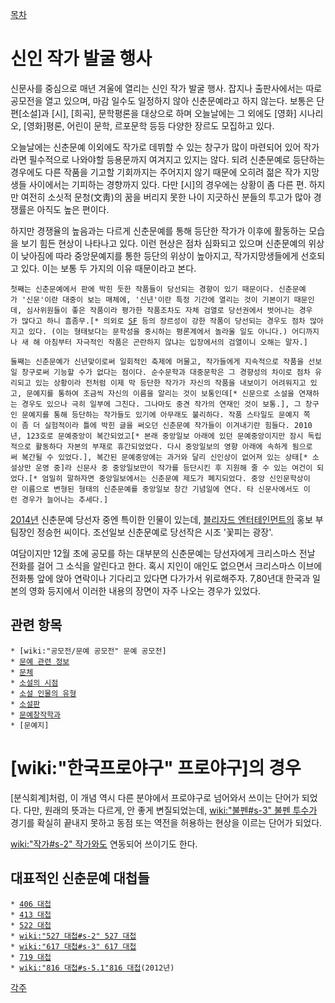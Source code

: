 [[목차]]

= 신인 작가 발굴 행사 =
신문사를 중심으로 매년 겨울에 열리는 신인 작가 발굴 행사. 잡지나 출판사에서는 따로 공모전을 열고 있으며, 마감 일수도 일정하지 않아 신춘문예라고 하지 않는다. 보통은 단편[소설]과 [시], [희곡], 문학평론을 대상으로 하며 오늘날에는 그 외에도 [영화] 시나리오, [영화]평론, 어린이 문학, 르포문학 등등 다양한 장르도 모집하고 있다. 

오늘날에는 신춘문예 이외에도 작가로 데뷔할 수 있는 창구가 많이 마련되어 있어 작가라면 필수적으로 나와야할 등용문까지 여겨지고 있지는 않다. 되려 신춘문예로 등단하는 경우에도 다른 작품을 기고할 기회까지는 주어지지 않기 때문에 오히려 젊은 작가 지망생들 사이에서는 기피하는 경향까지 있다. 다만 [시]의 경우에는 상황이 좀 다른 편. 하지만 여전히 소싯적 문청(文靑)의 꿈을 버리지 못한 나이 지긋하신 분들의 투고가 많아 경쟁률은 아직도 높은 편이다. 

하지만 경쟁율의 높음과는 다르게 신춘문예를 통해 등단한 작가가 이후에 활동하는 모습을 보기 힘든 현상이 나타나고 있다. 이런 현상은 점차 심화되고 있으며 신춘문예의 위상이 낮아짐에 따라 중앙문예지를 통한 등단의 위상이 높아지고, 작가지망생들에게 선호되고 있다. 이는 보통 두 가지의 이유 때문이라고 본다.

 첫째는 신춘문예에서 판에 박힌 듯한 작품들이 당선되는 경향이 있기 때문이다. 신춘문예가 '신문'이란 대중이 보는 매체에, '신년'이란 특정 기간에 열리는 것이 기본이기 때문인데, 심사위원들이 좋은 작품이라 평가한 작품조차도 자체 검열로 당선권에서 벗어나는 경우가 많다고 하니 흠좀무.[* 의외로 [[SF]] 등의 장르성이 강한 작품이 당선되는 경우도 점차 많아지고 있다. (이는 형태보다는 문학성을 중시하는 평론계에서 놀라울 일도 아니다.) 어디까지나 새 해 아침부터 자극적인 작품은 곤란하지 않냐는 입장에서의 검열이니 오해는 말자.]

 둘째는 신춘문예가 신년맞이로써 일회적인 축제에 머물고, 작가들에게 지속적으로 작품을 선보일 창구로써 기능할 수가 없다는 점이다. 순수문학과 대중문학은 그 경향성의 차이로 점차 유리되고 있는 상황이라 전처럼 이제 막 등단한 작가가 자신의 작품을 내보이기 어려워지고 있고, 문예지를 통하여 조금씩 자신의 이름을 알리는 것이 보통인데[* 신문으로 소설을 연재하는 경우도 있으나 극히 일부에 그친다. 그나마도 중견 작가의 연재인 것이 보통.], 그 창구인 문예지를 통해 등단하는 작가들도 있기에 아무래도 불리하다. 작품 스타일도 문예지 쪽이 좀 더 실험적이라 틀에 박힌 글을 써오던 신춘문예 작가들이 이겨내기란 힘들다. 2010년, 123호로 문예중앙이 복간되었고[* 본래 중앙일보 아래에 있던 문예중앙이지만 잠시 독립적으로 활동하다 자본의 부재로 휴간되었었다. 다시 중앙일보의 영향 아래에 속하게 됨으로써 복간될 수 있었다.], 복간된 문예중앙에는 과거와 달리 신인상이 없어져 있는 상태[* 소설상만 운영 중]라 신문사 중 중앙일보만이 작가를 등단시킨 후 지원해 줄 수 있는 여건이 되었다.[* 엄밀히 말하자면 중앙일보에서는 신춘문예 제도가 폐지되었다. 중앙 신인문학상이란 이름으로 변형된 형태의 신춘문예를 중앙일보 창간 기념일에 연다. 타 신문사에서도 이런 경우가 늘어나는 추세다.]

[[2014년]] 신춘문예 당선자 중엔 특이한 인물이 있는데, [[블리자드 엔터테인먼트]]의 홍보 부팀장인 정승헌 씨이다. 조선일보 신춘문예로 당선작은 시조 '꽃피는 광장'. 

여담이지만 12월 초에 공모를 하는 대부분의 신춘문예는 당선자에게 크리스마스 전날 전화를 걸어 그 소식을 알린다고 한다. 혹시 지인이 애인도 없으면서 크리스마스 이브에 전화통 앞에 앉아 연락이나 기다리고 있다면 다가가서 위로해주자. 7,80년대 한국과 일본의 영화 등지에서 이러한 내용의 장면이 자주 나오는 경우가 있었다.

== 관련 항목 ==
 * [wiki:"공모전/문예 공모전" 문예 공모전]
 * [[문예 관련 정보]]
 * [[문체]]
 * [[소설의 시점]]
 * [[소설 인물의 유형]]
 * [[소설판]]
 * [[문예창작학과]]
 * [문예지]
= [wiki:"한국프로야구" 프로야구]의 경우 =
[분식회계]처럼, 이 개념 역시 다른 분야에서 프로야구로 넘어와서 쓰이는 단어가 되었다. 다만, 원래의 뜻과는 다르게, 안 좋게 변질되었는데, [[wiki:"불펜#s-3" 불펜 투수]]가 경기를 확실히 끝내지 못하고 동점 또는 역전을 허용하는 현상을 이르는 단어가 되었다.

[[wiki:"작가#s-2" 작가]]와도 연동되어 쓰이기도 한다.

== 대표적인 신춘문예 대첩들 ==
 * [[406 대첩]]
 * [[413 대첩]]
 * [[522 대첩]]
 * [[wiki:"527 대첩#s-2" 527 대첩]]
 * [[wiki:"617 대첩#s-3" 617 대첩]]
 * [[719 대첩]]
 * [[wiki:"816 대첩#s-5.1"816 대첩]](2012년)

[[각주]]
